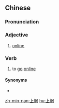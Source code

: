 {{also|上网}}
==Chinese==
{{zh-forms|s=上网}}

===Pronunciation===
{{zh-pron
|m=shàngwǎng
|c=soeng5 mong5
|h=pfs=sông-mióng
|mn=xm,tp,kh:chiūⁿ-bāng/zz:chiōⁿ-bāng/qz:chiǔⁿ-bǎng/xm:siōng-bāng/zz:siāng-bāng/qz:siōng-bǎng
|cat=a,v
}}

===Adjective===
{{zh-adj}}

# [[online]]

===Verb===
{{zh-verb}}

# to [[go]] [[online]]

====Synonyms====
* {{zh-l|上線}}

[[zh-min-nan:上網]]
[[hu:上網]]